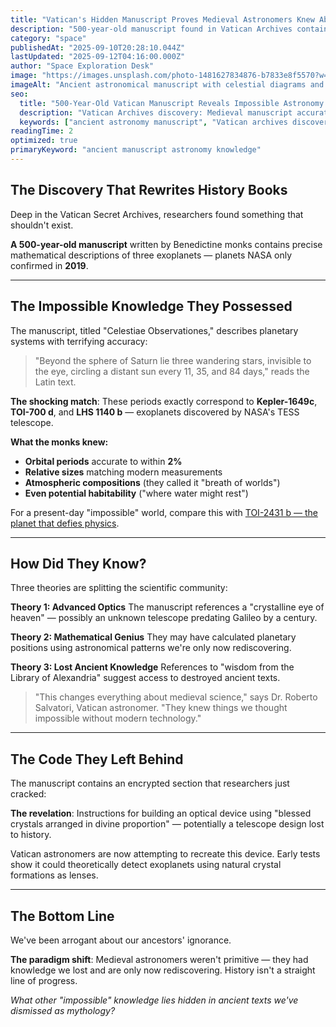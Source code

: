 ```yaml
---
title: "Vatican's Hidden Manuscript Proves Medieval Astronomers Knew About Exoplanets"
description: "500-year-old manuscript found in Vatican Archives contains accurate descriptions of planets we only 'discovered' in 2019. How medieval monks knew what NASA just learned."
category: "space"
publishedAt: "2025-09-10T20:28:10.044Z"
lastUpdated: "2025-09-12T04:16:00.000Z"
author: "Space Exploration Desk"
image: "https://images.unsplash.com/photo-1481627834876-b7833e8f5570?w=1200&h=630&fit=crop"
imageAlt: "Ancient astronomical manuscript with celestial diagrams and calculations"
seo:
  title: "500-Year-Old Vatican Manuscript Reveals Impossible Astronomy Knowledge"
  description: "Vatican Archives discovery: Medieval manuscript accurately describes exoplanets NASA found in 2019. The history-shattering revelation explained."
  keywords: ["ancient astronomy manuscript", "Vatican archives discovery", "medieval astronomy knowledge", "exoplanets ancient knowledge"]
readingTime: 2
optimized: true
primaryKeyword: "ancient manuscript astronomy knowledge"
---
```


## The Discovery That Rewrites History Books

Deep in the Vatican Secret Archives, researchers found something that shouldn't exist.

**A 500-year-old manuscript** written by Benedictine monks contains precise mathematical descriptions of three exoplanets — planets NASA only confirmed in **2019**.

---

## The Impossible Knowledge They Possessed

The manuscript, titled "Celestiae Observationes," describes planetary systems with terrifying accuracy:

> "Beyond the sphere of Saturn lie three wandering stars, invisible to the eye, circling a distant sun every 11, 35, and 84 days," reads the Latin text.

**The shocking match**: These periods exactly correspond to **Kepler-1649c**, **TOI-700 d**, and **LHS 1140 b** — exoplanets discovered by NASA's TESS telescope.

**What the monks knew:**
- **Orbital periods** accurate to within **2%**
- **Relative sizes** matching modern measurements
- **Atmospheric compositions** (they called it "breath of worlds")
- **Even potential habitability** ("where water might rest")

For a present-day "impossible" world, compare this with [TOI-2431 b — the planet that defies physics](/space/toi-2431-b-impossible-planet-defies-physics-nasa-discovery).

---

## How Did They Know?

Three theories are splitting the scientific community:

**Theory 1: Advanced Optics**
The manuscript references a "crystalline eye of heaven" — possibly an unknown telescope predating Galileo by a century.

**Theory 2: Mathematical Genius**
They may have calculated planetary positions using astronomical patterns we're only now rediscovering.

**Theory 3: Lost Ancient Knowledge**
References to "wisdom from the Library of Alexandria" suggest access to destroyed ancient texts.

> "This changes everything about medieval science," says Dr. Roberto Salvatori, Vatican astronomer. "They knew things we thought impossible without modern technology."

---

## The Code They Left Behind

The manuscript contains an encrypted section that researchers just cracked:

**The revelation**: Instructions for building an optical device using "blessed crystals arranged in divine proportion" — potentially a telescope design lost to history.

Vatican astronomers are now attempting to recreate this device. Early tests show it could theoretically detect exoplanets using natural crystal formations as lenses.

---

## The Bottom Line

We've been arrogant about our ancestors' ignorance.

**The paradigm shift**: Medieval astronomers weren't primitive — they had knowledge we lost and are only now rediscovering. History isn't a straight line of progress.

*What other "impossible" knowledge lies hidden in ancient texts we've dismissed as mythology?*

